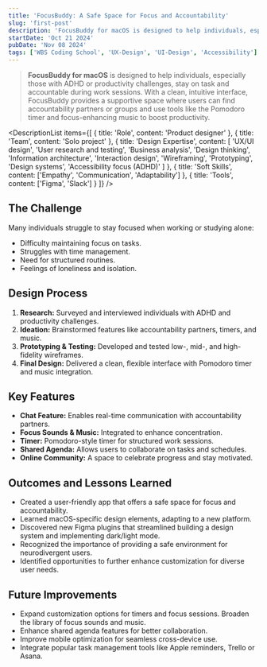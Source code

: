 ```yaml
---
title: 'FocusBuddy: A Safe Space for Focus and Accountability'
slug: 'first-post'
description: 'FocusBuddy for macOS is designed to help individuals, especially those with ADHD or productivity challenges, stay on task and accountable during work sessions.'
startDate: 'Oct 21 2024'
pubDate: 'Nov 08 2024'
tags: ['WBS Coding School', 'UX-Design', 'UI-Design', 'Accessibility']
---
```



> **FocusBuddy for macOS** is designed to help individuals, especially those with ADHD or productivity challenges, stay on task and accountable during work sessions. With a clean, intuitive interface, FocusBuddy provides a supportive space where users can find accountability partners or groups and use tools like the Pomodoro timer and focus-enhancing music to boost productivity.

<DescriptionList
	items={[
		{ title: 'Role', content: 'Product designer' },
		{ title: 'Team', content: 'Solo project' },
		{
			title: 'Design Expertise',
			content: [
				'UX/UI design',
				'User research and testing',
				'Business analysis',
				'Design thinking',
				'Information architecture',
				'Interaction design',
				'Wireframing',
				'Prototyping',
				'Design systems',
				'Accessibility focus (ADHD)'
			]
		},
		{ title: 'Soft Skills', content: ['Empathy', 'Communication', 'Adaptability'] },
		{ title: 'Tools', content: ['Figma', 'Slack'] }
	]}
/>

## The Challenge

Many individuals struggle to stay focused when working or studying alone:

- Difficulty maintaining focus on tasks.
- Struggles with time management.
- Need for structured routines.
- Feelings of loneliness and isolation.

## Design Process

1. **Research:** Surveyed and interviewed individuals with ADHD and productivity challenges.
2. **Ideation:** Brainstormed features like accountability partners, timers, and music.
3. **Prototyping & Testing:** Developed and tested low-, mid-, and high-fidelity wireframes.
4. **Final Design:** Delivered a clean, flexible interface with Pomodoro timer and music integration.

## Key Features

- **Chat Feature:** Enables real-time communication with accountability partners.
- **Focus Sounds & Music:** Integrated to enhance concentration.
- **Timer:** Pomodoro-style timer for structured work sessions.
- **Shared Agenda:** Allows users to collaborate on tasks and schedules.
- **Online Community:** A space to celebrate progress and stay motivated.

## Outcomes and Lessons Learned

- Created a user-friendly app that offers a safe space for focus and accountability.
- Learned macOS-specific design elements, adapting to a new platform.
- Discovered new Figma plugins that streamlined building a design system and implementing dark/light mode.
- Recognized the importance of providing a safe environment for neurodivergent users.
- Identified opportunities to further enhance customization for diverse user needs.

## Future Improvements

- Expand customization options for timers and focus sessions.
  Broaden the library of focus sounds and music.
- Enhance shared agenda features for better collaboration.
- Improve mobile optimization for seamless cross-device use.
- Integrate popular task management tools like Apple reminders, Trello or Asana.
